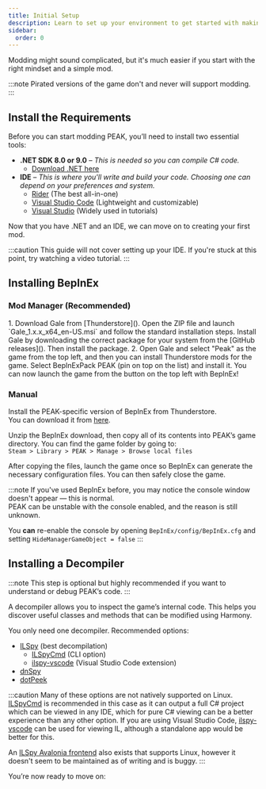 ```yaml
---
title: Initial Setup
description: Learn to set up your environment to get started with making PEAK mods!
sidebar:
  order: 0
---
```



Modding might sound complicated, but it's much easier if you start with the right mindset and a simple mod.

:::note
Pirated versions of the game don't and never will support modding.
:::

## Install the Requirements

Before you can start modding PEAK, you’ll need to install two essential tools:

- **.NET SDK 8.0 or 9.0** – *This is needed so you can compile C# code.*
  - [Download .NET here](https://dotnet.microsoft.com/en-us/download)
- **IDE** – *This is where you'll write and build your code. Choosing one can depend on your preferences and system.*
  - [Rider](https://www.jetbrains.com/rider/#) (The best all-in-one)
  - [Visual Studio Code](https://code.visualstudio.com) (Lightweight and customizable)
  - [Visual Studio](https://visualstudio.microsoft.com/vs/community/) (Widely used in tutorials)

Now that you have .NET and an IDE, we can move on to creating your first mod.

:::caution
This guide will not cover setting up your IDE. If you're stuck at this point, try watching a video tutorial.
:::

## Installing BepInEx

### Mod Manager (Recommended)

<Steps>
1.  <Tabs syncKey="os">
      <TabItem label="Windows">
        Download Gale from [Thunderstore](<https://thunderstore.io/c/peak/p/Kesomannen/GaleModManager/>).
        Open the ZIP file and launch `Gale_1.x.x_x64_en-US.msi` and follow the standard installation steps.
      </TabItem>
      <TabItem label="Linux">
        Install Gale by downloading the correct package for your system from the [GitHub releases](<https://github.com/Kesomannen/gale/releases>). Then install the package.
      </TabItem>
    </Tabs>
2. Open Gale and select "Peak" as the game from the top left, and then you can install Thunderstore mods for the game.
Select BepInExPack PEAK (pin on top on the list) and install it. You can now launch the game from the button on the top left with BepInEx!
</Steps>

### Manual

Install the PEAK-specific version of BepInEx from Thunderstore.  
You can download it from [here](https://thunderstore.io/c/peak/p/BepInEx/BepInExPack_PEAK/).

Unzip the BepInEx download, then copy all of its contents into PEAK’s game directory. You can find the game folder by going to:  
`Steam > Library > PEAK > Manage > Browse local files`

After copying the files, launch the game once so BepInEx can generate the necessary configuration files. You can then safely close the game.

:::note
If you've used BepInEx before, you may notice the console window doesn't appear — this is normal.  
PEAK can be unstable with the console enabled, and the reason is still unknown.

You **can** re-enable the console by opening `BepInEx/config/BepInEx.cfg` and setting `HideManagerGameObject = false`
:::

## Installing a Decompiler

:::note
This step is optional but highly recommended if you want to understand or debug PEAK’s code.
:::

A decompiler allows you to inspect the game’s internal code. This helps you discover useful classes and methods that can be modified using Harmony.

You only need one decompiler. Recommended options:

- [ILSpy](https://github.com/icsharpcode/ILSpy) (best decompilation)
  - [ILSpyCmd](https://github.com/icsharpcode/ILSpy/tree/master/ICSharpCode.ILSpyCmd) (CLI option)
  - [ilspy-vscode](https://github.com/icsharpcode/ilspy-vscode) (Visual Studio Code extension)
- [dnSpy](https://github.com/dnSpyEx/dnSpy)
- [dotPeek](https://www.jetbrains.com/decompiler/#)

:::caution
Many of these options are not natively supported on Linux. [ILSpyCmd](https://github.com/icsharpcode/ILSpy/tree/master/ICSharpCode.ILSpyCmd) is recommended in this case as it can output a full C# project which can be viewed in any IDE, which for pure C# viewing can be a better experience than any other option. If you are using Visual Studio Code, [ilspy-vscode](https://github.com/icsharpcode/ilspy-vscode) can be used for viewing IL, although a standalone app would be better for this.

An [ILSpy Avalonia frontend](https://github.com/icsharpcode/AvaloniaILSpy) also exists that supports Linux, however it doesn't seem to be maintained as of writing and is buggy.
:::

You’re now ready to move on:

<LinkCard
  title="Creating a Project"
  href="/creating-a-mod/creating-a-project/"
  description="Create a new C# BepInEx 5 project based on a template made for PEAK modding"
/>
